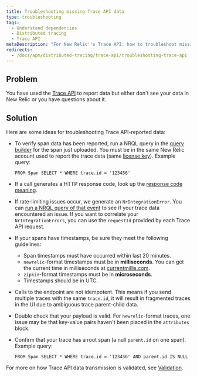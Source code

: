```yaml
---
title: Troubleshooting missing Trace API data
type: troubleshooting
tags:
  - Understand dependencies
  - Distributed tracing
  - Trace API
metaDescription: "For New Relic''s Trace API: how to troubleshoot missing trace data."
redirects:
  - /docs/apm/distributed-tracing/trace-api/troubleshooting-trace-api
---
```


## Problem

You have used the [Trace API](/docs/apm/distributed-tracing/trace-api/introduction-new-relic-trace-api) to report data but either don't see your data in New Relic or you have questions about it.

## Solution

Here are some ideas for troubleshooting Trace API-reported data:

* To verify span data has been reported, run a NRQL query in the [query builder](https://one.newrelic.com/launcher/nr1-core.home#pane=eyJuZXJkbGV0SWQiOiJucjEtY29yZS5zZWFyY2gtcm9vdCJ9&overlay=eyJvdmVybGF5SWQiOiJ3YW5kYS1kYXRhLWV4cGxvcmF0aW9uLm5ycWwtZWRpdG9yIiwibmVyZGxldElkIjoid2FuZGEtZGF0YS1leHBsb3JhdGlvbi5kYXRhLWV4cGxvcmVyIiwiaW5pdGlhbEFjdGl2ZUludGVyZmFjZSI6Im5ycWxFZGl0b3IiLCJpbml0aWFsQWNjb3VudElkIjoxfQ==) for the span just uploaded. You must be in the same New Relic account used to report the trace data (same [license key](/docs/accounts/install-new-relic/account-setup/license-key)). Example query:

  ```
  FROM Span SELECT * WHERE trace.id = '123456'
  ```
* If a call generates a HTTP response code, look up the [response code meaning](/docs/understand-dependencies/distributed-tracing/trace-api/trace-api-general-requirements-limits#status-codes).
* If rate-limiting issues occur, we generate an `NrIntegrationError`. You can [run a NRQL query of that event](https://one.newrelic.com/launcher/nr1-core.home?pane=eyJuZXJkbGV0SWQiOiJucjEtY29yZS5ob21lLXNjcmVlbiJ9&overlay=eyJuZXJkbGV0SWQiOiJ3YW5kYS1kYXRhLWV4cGxvcmF0aW9uLmRhdGEtZXhwbG9yZXIiLCJpbml0aWFsQWN0aXZlSW50ZXJmYWNlIjoibnJxbEVkaXRvciIsImluaXRpYWxBY2NvdW50SWQiOjI0NTkxMTUsImluaXRpYWxOcnFsVmFsdWUiOiIiLCJpbml0aWFsUXVlcmllcyI6W3siYWNjb3VudElkIjoyNDU5MTE1LCJucnFsIjoiRlJPTSBOckludGVncmF0aW9uRXJyb3Igc2VsZWN0ICogIn1dLCJpbml0aWFsQ2hhcnRTZXR0aW5ncyI6eyJjaGFydFR5cGUiOiJDSEFSVF9UQUJMRSJ9fQ==) to see if your trace data encountered an issue. If you want to correlate your `NrIntegrationErrors`, you can use the `requestId` provided by each Trace API request.
* If your spans have timestamps, be sure they meet the following guidelines:

  * Span timestamps must have occurred within last 20 minutes.
  * `newrelic`-format timestamps must be in **milliseconds**. You can get the current time in milliseconds at [currentmillis.com](https://currentmillis.com).
  * `zipkin`-format timestamps must be in **microseconds**.
  * Timestamps should be in UTC.
* Calls to the endpoint are not idempotent. This means if you send multiple traces with the same `trace.id`, it will result in fragmented traces in the UI due to ambiguous trace parent-child data.
* Double check that your payload is valid. For `newrelic`-format traces, one issue may be that key-value pairs haven't been placed in the `attributes` block.
* Confirm that your trace has a root span (a null `parent.id` on one span). Example query:

  ```
  FROM Span SELECT * WHERE trace.id = '123456' AND parent.id IS NULL
  ```

For more on how Trace API data transmission is validated, see [Validation](/docs/apm/distributed-tracing/trace-api/trace-api-endpoint-requirements-limits#response-validation).
